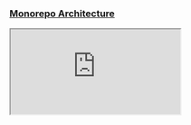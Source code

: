 
<Meta title="🏛 Architecture" />

### [Monorepo Architecture](https://graph.cuhacking.ca/#/projects/all?groupByFolder=true)
<iframe
title="Mira Platform Architecture"
className="mt-4 w-full h-full rounded-md border border-gray-700"
src="https://graph.cuhacking.ca/#/projects/all?groupByFolder=true"
allowFullScreen>
</iframe>
